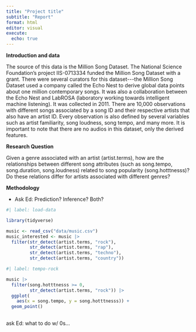 ```yaml
---
title: "Project title"
subtitle: "Report"
format: html
editor: visual
execute:
  echo: true
---
```


**Introduction and data**\

The source of this data is the Million Song Dataset. The National Science Foundation's project IIS-0713334 funded the Million Song Dataset with a grant. There were several curators for this dataset\-\--the Million Song Dataset used a company called the Echo Nest to derive global data points about one million contemporary songs. It was also a collaboration between the Echo Nest and LabROSA (laboratory working towards intelligent machine listening). It was collected in 2011. There are 10,000 observations with different songs associated by a song ID and their respective artists that also have an artist ID. Every observation is also defined by several variables such as artist familiarity, song loudness, song tempo, and many more. It is important to note that there are no audios in this dataset, only the derived features.

**Research Question**

Given a genre associated with an artist (artist.terms), how are the relationships between different song attributes (such as song.tempo, song.duration, song.loudness) related to song popularity (song.hotttnesss)? Do these relations differ for artists associated with different genres?

**Methodology**

-   Ask Ed: Prediction? Inference? Both?

```r
#| label: load-data

library(tidyverse)

music <- read_csv("data/music.csv")
music_interested <- music |>
  filter(str_detect(artist.terms, "rock"),
         str_detect(artist.terms, "rap"),
         str_detect(artist.terms, "techno"),
         str_detect(artist.terms, "country"))
```

```r
#| label: tempo-rock

music |> 
  filter(song.hotttnesss >= 0,
         str_detect(artist.terms, "rock")) |>
  ggplot(
    aes(x = song.tempo, y = song.hotttnesss)) +
  geom_point()
  
```

ask Ed: what to do w/ 0s...
